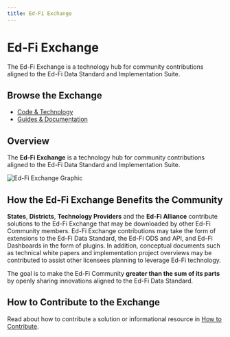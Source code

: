 ```yaml
---
title: Ed-Fi Exchange
---
```



<div style={{maxWidth: "250px", float: "right", paddingLeft: "2rem"}}>
  <ThemedImage
    alt="Ed-Fi Exchange Logo"
    sources={{
      light: "https://edfidocs.blob.core.windows.net/$web/img/exchange-logo_black_250px.png",
      dark: "https://edfidocs.blob.core.windows.net/$web/img/exchange-logo_white_250px.png"
    }}
  />
</div>

# Ed-Fi Exchange


The Ed-Fi Exchange is a technology hub for community contributions aligned to the Ed-Fi Data Standard and Implementation Suite.


## Browse the Exchange

* [Code & Technology](./technology/readme.mdx)
* [Guides & Documentation](./guides/readme.mdx)

## Overview

The **Ed-Fi Exchange** is a technology hub for community contributions aligned to the Ed-Fi Data Standard and Implementation Suite.

![Ed-Fi Exchange Graphic](https://edfidocs.blob.core.windows.net/$web/img/edfi-exchange/exchange_graphic.png)

## How the Ed-Fi Exchange Benefits the Community

**States**, **Districts**, **Technology Providers** and the **Ed-Fi Alliance** contribute solutions to the Ed-Fi Exchange that may be downloaded by other Ed-Fi Community members. Ed-Fi Exchange contributions may take the form of extensions to the Ed-Fi Data Standard, the Ed-Fi ODS and API, and Ed-Fi Dashboards in the form of plugins. In addition, conceptual documents such as technical white papers and implementation project overviews may be contributed to assist other licensees planning to leverage Ed-Fi technology.

The goal is to make the Ed-Fi Community **greater than the sum of its parts** by openly sharing innovations aligned to the Ed-Fi Data Standard.

## How to Contribute to the Exchange

Read about how to contribute a solution or informational resource in [How to Contribute](./how-to-contribute.md).
